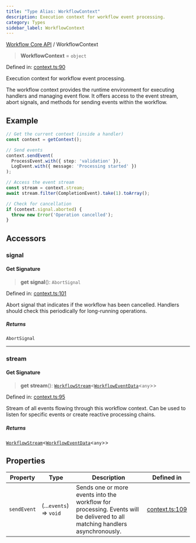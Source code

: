 ```yaml
---
title: "Type Alias: WorkflowContext"
description: Execution context for workflow event processing.
category: Types
sidebar_label: WorkflowContext
---
```

[Workflow Core API](../README.mdx) / WorkflowContext

> **WorkflowContext** = `object`

Defined in: [context.ts:90](https://github.com/run-llama/llama-flow/blob/33aca370356eefe2f82d1ad3bc7aa2fbb48a0277/packages/core/src/core/context.ts#L90)

Execution context for workflow event processing.

The workflow context provides the runtime environment for executing handlers
and managing event flow. It offers access to the event stream, abort signals,
and methods for sending events within the workflow.

## Example

```typescript
// Get the current context (inside a handler)
const context = getContext();

// Send events
context.sendEvent(
  ProcessEvent.with({ step: 'validation' }),
  LogEvent.with({ message: 'Processing started' })
);

// Access the event stream
const stream = context.stream;
await stream.filter(CompletionEvent).take(1).toArray();

// Check for cancellation
if (context.signal.aborted) {
  throw new Error('Operation cancelled');
}
```

## Accessors

### signal

#### Get Signature

> **get** **signal**(): `AbortSignal`

Defined in: [context.ts:101](https://github.com/run-llama/llama-flow/blob/33aca370356eefe2f82d1ad3bc7aa2fbb48a0277/packages/core/src/core/context.ts#L101)

Abort signal that indicates if the workflow has been cancelled.
Handlers should check this periodically for long-running operations.

##### Returns

`AbortSignal`

***

### stream

#### Get Signature

> **get** **stream**(): [`WorkflowStream`](../classes/WorkflowStream.mdx)\<[`WorkflowEventData`](WorkflowEventData.mdx)\<`any`\>\>

Defined in: [context.ts:95](https://github.com/run-llama/llama-flow/blob/33aca370356eefe2f82d1ad3bc7aa2fbb48a0277/packages/core/src/core/context.ts#L95)

Stream of all events flowing through this workflow context.
Can be used to listen for specific events or create reactive processing chains.

##### Returns

[`WorkflowStream`](../classes/WorkflowStream.mdx)\<[`WorkflowEventData`](WorkflowEventData.mdx)\<`any`\>\>

## Properties

| Property | Type | Description | Defined in |
| ------ | ------ | ------ | ------ |
| <a id="sendevent"></a> `sendEvent` | (...`events`) => `void` | Sends one or more events into the workflow for processing. Events will be delivered to all matching handlers asynchronously. | [context.ts:109](https://github.com/run-llama/llama-flow/blob/33aca370356eefe2f82d1ad3bc7aa2fbb48a0277/packages/core/src/core/context.ts#L109) |
